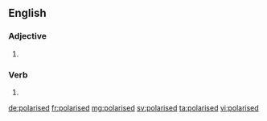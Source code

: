 ==English==

===Adjective===
{{en-adj}}

# {{standard spelling of|from=non-Oxford British spelling|polarized}}

===Verb===
{{head|en|verb form}}

# {{en-past of|polarise}}

[[de:polarised]]
[[fr:polarised]]
[[mg:polarised]]
[[sv:polarised]]
[[ta:polarised]]
[[vi:polarised]]